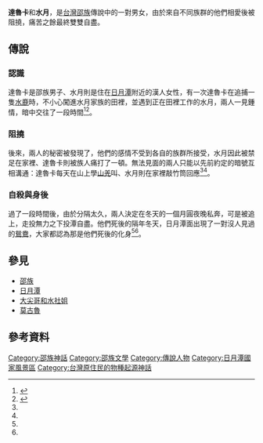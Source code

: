 '''達魯卡'''和'''水月'''，是[[台灣|台灣]][[邵族|邵族]]傳說中的一對男女，由於來自不同族群的他們相愛後被阻撓，痛苦之餘最終雙雙自盡。

== 傳說 ==
=== 認識 ===
達魯卡是邵族男子、水月則是住在[[日月潭|日月潭]]附近的漢人女性，有一次達魯卡在追捕一隻[[水鹿|水鹿]]時，不小心闖進水月家族的田裡，並遇到正在田裡工作的水月，兩人一見鍾情，暗中交往了一段時間<ref name="逐鹿水沙連：日月潭的傳說故事">{{cite web|author=鄧相揚|title=逐鹿水沙連：日月潭的傳說故事|url=https://tm.ncl.edu.tw/article?u=022_004_00003759|publisher=交通部觀光局日月潭國家風景區管理處|work=|accessdate=2006-12|archive-date=2020-11-12|archive-url=https://web.archive.org/web/20201112200419/https://tm.ncl.edu.tw/article?u=022_004_00003759|dead-url=no}}</ref><ref name="邵族神話與傳說">{{cite web|author=達西烏拉彎‧畢馬|title=邵族神話與傳說|url=https://www.books.com.tw/products/0010232688|publisher=晨星|isbn=9574555003|accessdate=2003-09-01|archive-date=2020-11-01|archive-url=https://web.archive.org/web/20201101003459/https://www.books.com.tw/products/0010232688|dead-url=no}}</ref>。

=== 阻撓 ===
後來，兩人的秘密被發現了，他們的感情不受到各自的族群所接受，水月因此被禁足在家裡、達魯卡則被族人痛打了一頓。無法見面的兩人只能以先前約定的暗號互相溝通：達魯卡每天在山上學[[山羌|山羌]]叫、水月則在家裡敲竹筒回應<ref name="逐鹿水沙連：日月潭的傳說故事"/><ref name="邵族神話與傳說"/>。

=== 自殺與身後 ===
過了一段時間後，由於分隔太久，兩人決定在冬天的一個月圓夜晚私奔，可是被追上，走投無力之下投潭自盡。他們死後的隔年冬天，日月潭面出現了一對沒人見過的[[鴛鴦|鴛鴦]]，大家都認為那是他們死後的化身<ref name="逐鹿水沙連：日月潭的傳說故事"/><ref name="邵族神話與傳說"/>。

== 參見 ==
*[[邵族|邵族]]
*[[日月潭|日月潭]]
*[[大尖哥和水社姐|大尖哥和水社姐]]
*[[莫古魯|莫古魯]]

== 參考資料 ==
{{reflist}}

{{Myth-stub}}
{{邵族神話}}
[[Category:邵族神話|Category:邵族神話]]
[[Category:邵族文學|Category:邵族文學]]
[[Category:傳說人物|Category:傳說人物]]
[[Category:日月潭國家風景區|Category:日月潭國家風景區]]

[[Category:台灣原住民的物種起源神話|Category:台灣原住民的物種起源神話]]